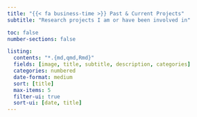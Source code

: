 ```yaml
---
title: "{{< fa business-time >}} Past & Current Projects"
subtitle: "Research projects I am or have been involved in"

toc: false
number-sections: false

listing:
  contents: "*.{md,qmd,Rmd}"
  fields: [image, title, subtitle, description, categories]
  categories: numbered
  date-format: medium
  sort: [title]
  max-items: 5
  filter-ui: true
  sort-ui: [date, title]
---
```

